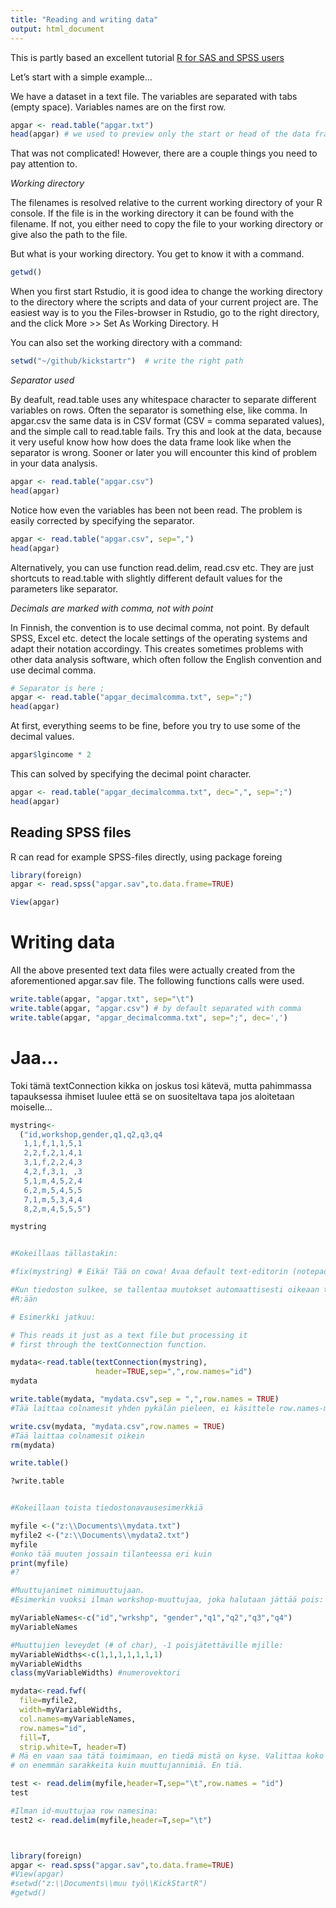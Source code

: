 ```yaml
---
title: "Reading and writing data"
output: html_document
---
```



This is partly based an excellent tutorial [R for SAS and SPSS users](https://science.nature.nps.gov/im/datamgmt/statistics/r/documents/r_for_sas_spss_users.pdf)


Let's start with a simple example...

We have a dataset in a text file. The variables are separated with tabs (empty space). Variables names are on the first row. 

```r

apgar <- read.table("apgar.txt")
head(apgar) # we used to preview only the start or head of the data frame

```
That was not complicated! However, there are a couple things you need to pay attention to. 

*Working directory*

The filenames is resolved relative to the current working directory of your R console. If the file is in the working directory it can be found with the filename. If not, you either need to copy the file to your working directory or give also the path to the file. 

But what is your working directory. You get to know it with a command. 

```r
getwd()

```

When you first start Rstudio, it is good idea to change the working directory to the directory where the scripts and data of your current project are. The easiest way is to you the Files-browser in Rstudio, go to the right directory, and the click More >> Set As Working Directory. H

You can also set the working directory with a command:

```r
setwd("~/github/kickstartr")  # write the right path 

```

*Separator used* 

By deafult, read.table uses any whitespace character to separate different variables on rows. Often the separator is something else, like comma. In apgar.csv the same data is in CSV format (CSV = comma separated values), and the simple call to read.table fails. Try this and look at the data, because it very useful know how how does the data frame look like when the separator is wrong. Sooner or later you will encounter this kind of problem in your data analysis. 

```r
apgar <- read.table("apgar.csv")
head(apgar)
```

Notice how even the variables has been not been read. The problem is easily corrected by specifying the separator. 
```r
apgar <- read.table("apgar.csv", sep=",")
head(apgar)
```

Alternatively, you can use function read.delim, read.csv etc. They are just shortcuts to read.table with slightly different default values for the parameters like separator. 

*Decimals are marked with comma, not with point*

In Finnish, the convention is to use decimal comma, not point. By default SPSS, Excel etc. detect the locale settings of the operating systems and adapt their notation accordingy. This creates sometimes problems with other data analysis software, which often follow the English convention and use decimal comma. 


```r
# Separator is here ;
apgar <- read.table("apgar_decimalcomma.txt", sep=";")
head(apgar)
```

At first, everything seems to be fine, before you try to use some of the decimal values. 

```r
apgar$lgincome * 2
```

This can solved by specifying the decimal point character. 
```r
apgar <- read.table("apgar_decimalcomma.txt", dec=",", sep=";")
head(apgar)
```


Reading SPSS files
------------------------
R can read for example SPSS-files directly, using package foreing

```r
library(foreign)
apgar <- read.spss("apgar.sav",to.data.frame=TRUE)

View(apgar)
```


Writing data
=================================
All the above presented text data files were actually created from the aforementioned apgar.sav file. The following functions calls were used. 

```r
write.table(apgar, "apgar.txt", sep="\t")
write.table(apgar, "apgar.csv") # by default separated with comma
write.table(apgar, "apgar_decimalcomma.txt", sep=";", dec=',')

```



Jaa... 
================================

Toki tämä textConnection kikka on joskus tosi kätevä, mutta pahimmassa tapauksessa ihmiset luulee että se on suositeltava tapa jos aloitetaan moiselle...


```r

mystring<-
  ("id,workshop,gender,q1,q2,q3,q4
   1,1,f,1,1,5,1
   2,2,f,2,1,4,1
   3,1,f,2,2,4,3
   4,2,f,3,1, ,3
   5,1,m,4,5,2,4
   6,2,m,5,4,5,5
   7,1,m,5,3,4,4
   8,2,m,4,5,5,5")

mystring


#Kokeillaas tällastakin:

#fix(mystring) # Eikä! Tää on cowa! Avaa default text-editorin (notepad windowsissa)

#Kun tiedoston sulkee, se tallentaa muutokset automaattisesti oikeaan temp-fileen ja sitä myötä
#R:ään

# Esimerkki jatkuu:

# This reads it just as a text file but processing it
# first through the textConnection function.

mydata<-read.table(textConnection(mystring),
                   header=TRUE,sep=",",row.names="id")
mydata

write.table(mydata, "mydata.csv",sep = ",",row.names = TRUE)
#Tää laittaa colnamesit yhden pykälän pieleen, ei käsittele row.names-mjaa oikein

write.csv(mydata, "mydata.csv",row.names = TRUE)
#Tää laittaa colnamesit oikein
rm(mydata)

write.table()

?write.table


#Kokeillaan toista tiedostonavausesimerkkiä

myfile <-("z:\\Documents\\mydata.txt")
myfile2 <-("z:\\Documents\\mydata2.txt")
myfile
#onko tää muuten jossain tilanteessa eri kuin
print(myfile)
#?

#Muuttujanimet nimimuuttujaan.
#Esimerkin vuoksi ilman workshop-muuttujaa, joka halutaan jättää pois:

myVariableNames<-c("id","wrkshp", "gender","q1","q2","q3","q4")
myVariableNames

#Muuttujien leveydet (# of char), -1 poisjätettäville mjille:
myVariableWidths<-c(1,1,1,1,1,1,1)
myVariableWidths
class(myVariableWidths) #numerovektori

mydata<-read.fwf(
  file=myfile2,
  width=myVariableWidths,
  col.names=myVariableNames,
  row.names="id",
  fill=T,
  strip.white=T, header=T)
# Mä en vaan saa tätä toimimaan, en tiedä mistä on kyse. Valittaa koko ajan että datassa
# on enemmän sarakkeita kuin muuttujannimiä. En tiä.

test <- read.delim(myfile,header=T,sep="\t",row.names = "id")
test

#Ilman id-muuttujaa row namesina:
test2 <- read.delim(myfile,header=T,sep="\t")



library(foreign)
apgar <- read.spss("apgar.sav",to.data.frame=TRUE)
#View(apgar)
#setwd("z:\\Documents\\muu työ\\KickStartR")
#getwd()



```